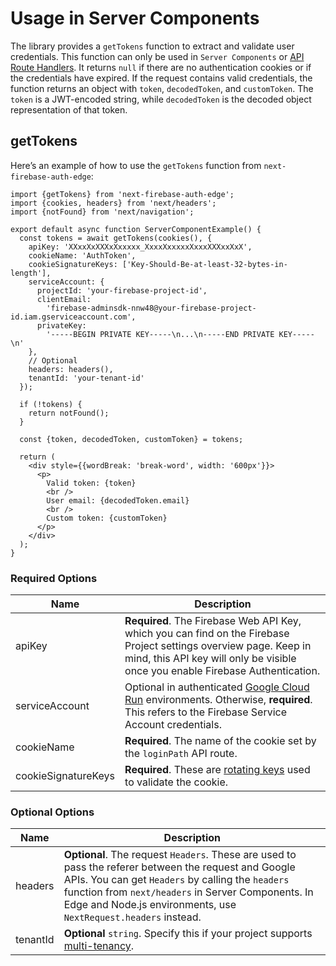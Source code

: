 # Usage in Server Components

The library provides a `getTokens` function to extract and validate user credentials. This function can only be used in `Server Components` or [API Route Handlers](/docs/usage/app-router-api-routes). It returns `null` if there are no authentication cookies or if the credentials have expired. If the request contains valid credentials, the function returns an object with `token`, `decodedToken`, and `customToken`. The `token` is a JWT-encoded string, while `decodedToken` is the decoded object representation of that token.

## getTokens

Here’s an example of how to use the `getTokens` function from `next-firebase-auth-edge`:

```tsx
import {getTokens} from 'next-firebase-auth-edge';
import {cookies, headers} from 'next/headers';
import {notFound} from 'next/navigation';

export default async function ServerComponentExample() {
  const tokens = await getTokens(cookies(), {
    apiKey: 'XXxxXxXXXxXxxxxx_XxxxXxxxxxXxxxXXXxxXxX',
    cookieName: 'AuthToken',
    cookieSignatureKeys: ['Key-Should-Be-at-least-32-bytes-in-length'],
    serviceAccount: {
      projectId: 'your-firebase-project-id',
      clientEmail:
        'firebase-adminsdk-nnw48@your-firebase-project-id.iam.gserviceaccount.com',
      privateKey:
        '-----BEGIN PRIVATE KEY-----\n...\n-----END PRIVATE KEY-----\n'
    },
    // Optional
    headers: headers(),
    tenantId: 'your-tenant-id'
  });

  if (!tokens) {
    return notFound();
  }

  const {token, decodedToken, customToken} = tokens;

  return (
    <div style={{wordBreak: 'break-word', width: '600px'}}>
      <p>
        Valid token: {token}
        <br />
        User email: {decodedToken.email}
        <br />
        Custom token: {customToken}
      </p>
    </div>
  );
}
```

### Required Options

| Name                | Description                                                                                                                                                                                                          |
| ------------------- | -------------------------------------------------------------------------------------------------------------------------------------------------------------------------------------------------------------------- |
| apiKey              | **Required**. The Firebase Web API Key, which you can find on the Firebase Project settings overview page. Keep in mind, this API key will only be visible once you enable Firebase Authentication.                  |
| serviceAccount      | Optional in authenticated [Google Cloud Run](https://cloud.google.com/run) environments. Otherwise, **required**. This refers to the Firebase Service Account credentials.                                           |
| cookieName          | **Required**. The name of the cookie set by the `loginPath` API route.                                                                                                                                               |
| cookieSignatureKeys | **Required**. These are [rotating keys](https://developer.okta.com/docs/concepts/key-rotation/#:~:text=Key%20rotation%20is%20when%20a,and%20follows%20cryptographic%20best%20practices) used to validate the cookie. |

### Optional Options

| Name     | Description                                                                                                                                                                                                                                                                         |
| -------- | ----------------------------------------------------------------------------------------------------------------------------------------------------------------------------------------------------------------------------------------------------------------------------------- |
| headers  | **Optional**. The request `Headers`. These are used to pass the referer between the request and Google APIs. You can get `Headers` by calling the `headers` function from `next/headers` in Server Components. In Edge and Node.js environments, use `NextRequest.headers` instead. |
| tenantId | **Optional** `string`. Specify this if your project supports [multi-tenancy](https://cloud.google.com/identity-platform/docs/multi-tenancy-authentication).                                                                                                                         |
